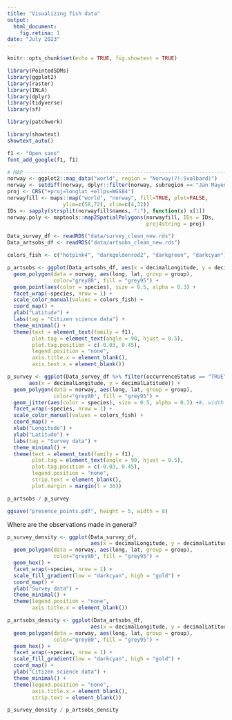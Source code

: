 ```yaml
---
title: "Visualizing fish data"
output: 
  html_document:
    fig.retina: 1
date: "July 2023"
---
```


```r
knitr::opts_chunk$set(echo = TRUE, fig.showtext = TRUE)
```

```r
library(PointedSDMs)
library(ggplot2)
library(raster)
library(INLA)
library(dplyr)
library(tidyverse)
library(sf)

library(patchwork)
```

```r
library(showtext)
showtext_auto()

f1 <- "Open sans"
font_add_google(f1, f1)
```


```r
# MAP --------------------------------------------------------------------------
norway <- ggplot2::map_data("world", region = "Norway(?!:Svalbard)")
norway <- setdiff(norway, dplyr::filter(norway, subregion == "Jan Mayen"))
proj <- CRS("+proj=longlat +ellps=WGS84")
norwayfill <- maps::map("world", "norway", fill=TRUE, plot=FALSE, 
                  ylim=c(58,72), xlim=c(4,32))
IDs <- sapply(strsplit(norwayfill$names, ":"), function(x) x[1])
norway.poly <- maptools::map2SpatialPolygons(norwayfill, IDs = IDs, 
                                             proj4string = proj)
```


```r
Data_survey_df <- readRDS("data/survey_clean_new.rds") 
Data_artsobs_df <- readRDS("data/artsobs_clean_new.rds")
```

```r
colors_fish <- c("hotpink4", "darkgoldenrod2", "darkgreen", "darkcyan")
```


```r
p_artsobs <- ggplot(Data_artsobs_df, aes(x = decimalLongitude, y = decimalLatitude)) +
  geom_polygon(data = norway, aes(long, lat, group = group), 
               color="grey80", fill = "grey95") + 
  geom_point(aes(color = species), size = 0.5, alpha = 0.3) +
  facet_wrap(~species, nrow = 1) +
  scale_color_manual(values = colors_fish) +
  coord_map() +
  ylab("Latitude") +
  labs(tag = "Citizen science data") +
  theme_minimal() +
  theme(text = element_text(family = f1),
        plot.tag = element_text(angle = 90, hjust = 0.5),
        plot.tag.position = c(-0.03, 0.45),
        legend.position = "none",
        axis.title.x = element_blank(),
        axis.text.x = element_blank())

p_survey <- ggplot(Data_survey_df %>% filter(occurrenceStatus == "TRUE"), 
       aes(x = decimalLongitude, y = decimalLatitude)) +
  geom_polygon(data = norway, aes(long, lat, group = group), 
               color="grey80", fill = "grey95") + 
  geom_jitter(aes(color = species), size = 0.5, alpha = 0.3) +#, width = 0.1, height = 0.1) +
  facet_wrap(~species, nrow = 1) +
  scale_color_manual(values = colors_fish) +
  coord_map() +
  xlab("Longitude") +
  ylab("Latitude") +
  labs(tag = "Survey data") +
  theme_minimal() +
  theme(text = element_text(family = f1),
        plot.tag = element_text(angle = 90, hjust = 0.5),
        plot.tag.position = c(-0.03, 0.45),
        legend.position = "none",
        strip.text = element_blank(),
        plot.margin = margin(l = 30))

p_artsobs / p_survey

ggsave("presence_points.pdf", height = 5, width = 8)
```

Where are the observations made in general?

```r
p_survey_density <- ggplot(Data_survey_df, 
                           aes(x = decimalLongitude, y = decimalLatitude)) +
  geom_polygon(data = norway, aes(long, lat, group = group), 
               color="grey80", fill = "grey95") + 
  geom_hex() +
  facet_wrap(~species, nrow = 1) +
  scale_fill_gradient(low = "darkcyan", high = "gold") +
  coord_map() +
  ylab("Survey data") +
  theme_minimal() +
  theme(legend.position = "none",
        axis.title.x = element_blank())

p_artsobs_density <- ggplot(Data_artsobs_df, 
                           aes(x = decimalLongitude, y = decimalLatitude)) +
  geom_polygon(data = norway, aes(long, lat, group = group), 
               color="grey80", fill = "grey95") + 
  geom_hex() +
  facet_wrap(~species, nrow = 1) +
  scale_fill_gradient(low = "darkcyan", high = "gold") +
  coord_map() +
  ylab("Citizen science data") +
  theme_minimal() +
  theme(legend.position = "none",
        axis.title.x = element_blank(),
        strip.text = element_blank())

p_survey_density / p_artsobs_density
```





